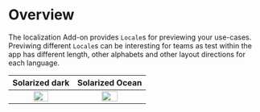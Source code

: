 # Overview

The localization Add-on provides `Locale`s for previewing your use-cases.
Previwing different `Locale`s can be interesting for teams as test within the app has different length, other alphabets and other layout directions for each language.

Solarized dark             |  Solarized Ocean
:-------------------------:|:-------------------------:
<Image src="/assets/add-ons/localization/english-locale.png" width="50%" />  |  <Image src="/assets/add-ons/localization/arabic-locale.png" width="50%" />